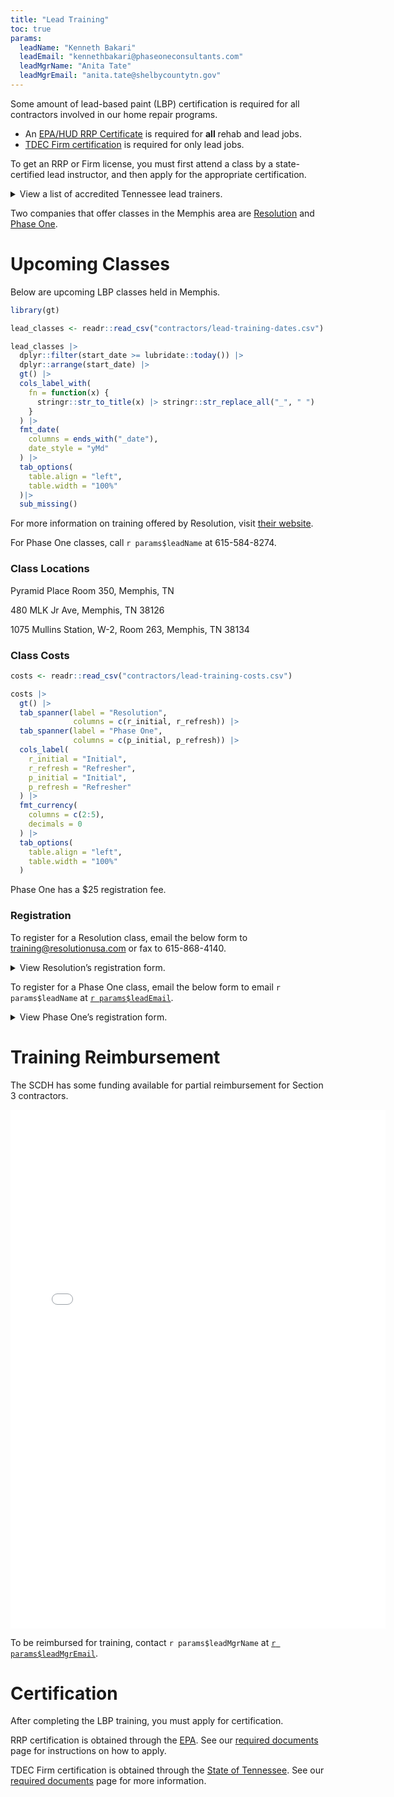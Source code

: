 ```yaml
---
title: "Lead Training"
toc: true
params:
  leadName: "Kenneth Bakari"
  leadEmail: "kennethbakari@phaseoneconsultants.com"
  leadMgrName: "Anita Tate"
  leadMgrEmail: "anita.tate@shelbycountytn.gov"
---
```


Some amount of lead-based paint (LBP) certification is required for all contractors involved in our home repair programs.

::: {.callout-important appearance="simple"}
- An [EPA/HUD RRP Certificate](docs.qmd#RRP) is required for **all** rehab and lead jobs. 
- [TDEC Firm certification](docs.qmd#TDEC) is required for only lead jobs.
:::

To get an RRP or Firm license, you must first attend a class by a state-certified lead instructor, and then apply for the appropriate certification.

<details><summary>View a list of accredited Tennessee lead trainers.</summary>
<embed src="../docs/state-lead-trainer-list.pdf" width="600" height="830" 
 type="application/pdf">
</details>

Two companies that offer classes in the Memphis area are [Resolution](https://www.resolutionusa.com/training) and [Phase One](https://phaseoneconsultants.com/).

# Upcoming Classes

Below are upcoming LBP classes held in Memphis.

```r
library(gt)
```

```r
lead_classes <- readr::read_csv("contractors/lead-training-dates.csv")

lead_classes |>
  dplyr::filter(start_date >= lubridate::today()) |>
  dplyr::arrange(start_date) |> 
  gt() |>
  cols_label_with(
    fn = function(x) {
      stringr::str_to_title(x) |> stringr::str_replace_all("_", " ")
    }
  ) |>
  fmt_date(
    columns = ends_with("_date"),
    date_style = "yMd"
  ) |> 
  tab_options(
    table.align = "left",
    table.width = "100%"
  )|> 
  sub_missing()
```

For more information on training offered by Resolution, visit [their website](https://www.resolutionusa.com/training). 

For Phase One classes, call `r params$leadName` at 615-584-8274.

### Class Locations

Pyramid Place Room 350, Memphis, TN

480 MLK Jr Ave, Memphis, TN 38126

1075 Mullins Station, W-2, Room 263, Memphis, TN 38134

### Class Costs

```r
costs <- readr::read_csv("contractors/lead-training-costs.csv")

costs |> 
  gt() |>
  tab_spanner(label = "Resolution",
              columns = c(r_initial, r_refresh)) |> 
  tab_spanner(label = "Phase One",
              columns = c(p_initial, p_refresh)) |> 
  cols_label(
    r_initial = "Initial",
    r_refresh = "Refresher",
    p_initial = "Initial",
    p_refresh = "Refresher"
  ) |> 
  fmt_currency(
    columns = c(2:5), 
    decimals = 0
  ) |>
  tab_options(
    table.align = "left",
    table.width = "100%"
  )
```

Phase One has a \$25 registration fee.

### Registration

To register for a Resolution class, email the below form to [training@resolutionusa.com](mailto:training@resolutionusa.com) or fax to 615-868-4140.

<details><summary>View Resolution's registration form.</summary>
<embed src="../forms/resolution-registration.pdf" width="600" height="830" 
 type="application/pdf">
</details>

To register for a Phase One class, email the below form to email `r params$leadName` at [`r params$leadEmail`](`r paste0("mailto:", params$leadEmail)`).

<details><summary>View Phase One's registration form.</summary>
<embed src="../forms/phase-one-registration.pdf" width="600" height="830" 
 type="application/pdf">
</details>

# Training Reimbursement

The SCDH has some funding available for partial reimbursement for Section 3 contractors.

<embed src="../docs/lead-reimbursement-info.pdf" width="600" height="830" 
 type="application/pdf">

To be reimbursed for training, contact `r params$leadMgrName` at [`r params$leadMgrEmail`](`r paste0("mailto:", params$leadEmail)`).

# Certification

After completing the LBP training, you must apply for certification.

RRP certification is obtained through the [EPA](https://www.epa.gov/lead/getcertified). See our [required documents](docs.qmd#RRP) page for instructions on how to apply.

TDEC Firm certification is obtained through the [State of Tennessee](https://www.tn.gov/environment/toxic-substances-program/lead-hazard-program/lead-certification.html). See our [required documents](docs.qmd#TDEC) page for more information.
